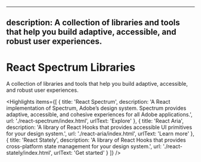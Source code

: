 <!-- Copyright 2020 Adobe. All rights reserved.
This file is licensed to you under the Apache License, Version 2.0 (the "License");
you may not use this file except in compliance with the License. You may obtain a copy
of the License at http://www.apache.org/licenses/LICENSE-2.0
Unless required by applicable law or agreed to in writing, software distributed under
the License is distributed on an "AS IS" BASIS, WITHOUT WARRANTIES OR REPRESENTATIONS
OF ANY KIND, either express or implied. See the License for the specific language
governing permissions and limitations under the License. -->



---
description: A collection of libraries and tools that help you build adaptive, accessible, and robust user experiences.
---

# React Spectrum Libraries

A collection of libraries and tools that help you build adaptive, accessible, and robust user experiences.

<Hero 
  narrow={heroNarrow}
  narrow2x={heroNarrow2x}
  wide={heroWide}
  wide2x={heroWide2x}
  alt="React Spectrum hero image" />

<Highlights items={[
  {
    title: 'React Spectrum',
    description: 'A React implementation of Spectrum, Adobe’s design system. Spectrum provides adaptive, accessible, and cohesive experiences for all Adobe applications.',
    url: './react-spectrum/index.html',
    urlText: 'Explore'
  },
  {
    title: 'React Aria',
    description: 'A library of React Hooks that provides accessible UI primitives for your design system.',
    url: './react-aria/index.html',
    urlText: 'Learn more'
  },
  {
    title: 'React Stately',
    description: 'A library of React Hooks that provides cross-platform state management for your design system.',
    url: './react-stately/index.html',
    urlText: 'Get started'
  }
]} />
